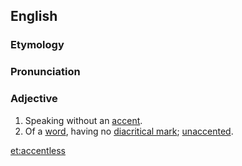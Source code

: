 ==English==

===Etymology===
{{suffix|accent|less}}

===Pronunciation===
{{a|US}} {{IPA|æk.ˈsɛnt.ləs/}}

===Adjective===
{{en-adj}}

# Speaking without an [[accent]].
# Of a [[word]], having no [[diacritical mark]]; [[unaccented]].

[[et:accentless]]